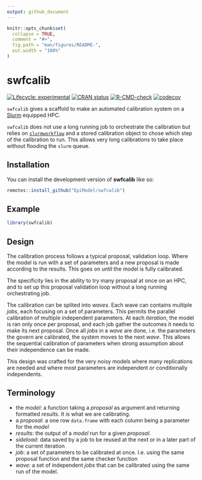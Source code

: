 ```yaml
---
output: github_document
---
```


<!-- README.md is generated from README.Rmd. Please edit that file -->

```r
knitr::opts_chunk$set(
  collapse = TRUE,
  comment = "#>",
  fig.path = "man/figures/README-",
  out.width = "100%"
)
```

# swfcalib

<!-- badges: start -->
[![Lifecycle: experimental](https://img.shields.io/badge/lifecycle-experimental-orange.svg)](https://lifecycle.r-lib.org/articles/stages.html#experimental)
[![CRAN status](https://www.r-pkg.org/badges/version/slurmworkflow)](https://CRAN.R-project.org/package=slurmworkflow)
[![R-CMD-check](https://github.com/EpiModel/swfcalib/workflows/R-CMD-check/badge.svg)](https://github.com/EpiModel/swfcalib/actions)
[![codecov](https://codecov.io/gh/EpiModel/swfcalib/branch/main/graph/badge.svg?token=eo2r0HeP8Z)](https://codecov.io/gh/EpiModel/swfcalib)
<!-- badges: end -->

`swfcalib` gives a scaffold to make an automated calibration system on a
[Slurm](https://slurm.schedmd.com/) equipped HPC.

`swfcalib` does not use a long running job to orchestrate the calibration but
relies on [`slurmworkflow`](https://github.com/EpiModel/slurmworkflow) and a
stored calibration object to chose which step of the calibration to run. This
allows very long calibrations to take place without flooding the `slurm` queue.

## Installation

You can install the development version of **swfcalib** like so:

``` r
remotes::install_github("EpiModel/swfcalib")
```

## Example

```r
library(swfcalib)
```

## Design

The calibration process follows a typical proposal, validation loop. Where
the model is run with a set of parameters and a new proposal is made according
to the results. This goes on until the model is fully calibrated.

The specificity lies in the ability to try many proposal at once on an HPC, and
to set up this proposal validation loop without a long running orchestrating
job.

The calibration can be splited into *waves*. Each wave can contains multiple
*jobs*, each focusing on a set of parameters. This permits the parallel
calibration of multiple independent parameters. At each *iteration*, the model
is ran only once per proposal, and each job gather the outcomes it needs to
make its next proposal. Once all *jobs* in a *wave* are done, i.e. the
parameters the govern are calibrated, the system moves to the next *wave*. This
allows the sequential calibration of parameters when strong assumption about
their independence can be made.

This design was crafted for the very noisy models where many replications are
needed and where most parameters are independent or conditionally independents.

## Terminology

- the *model*: a function taking a *proposal* as argument and returning
  formatted *results*. It is what we are calibrating.
- a *proposal*: a one row `data.frame` with each column being a parameter for
  the *model*
- *results*: the output of a *model* run for a given *proposal*.
- *sideload*: data saved by a job to be reused at the next or in a later part
  of the current iteration
- *job*: a set of parameters to be calibrated at once. I.e. using the same
  proposal function and the same checker function
- *wave*: a set of independent *jobs* that can be calibrated using the same run
  of the model.
